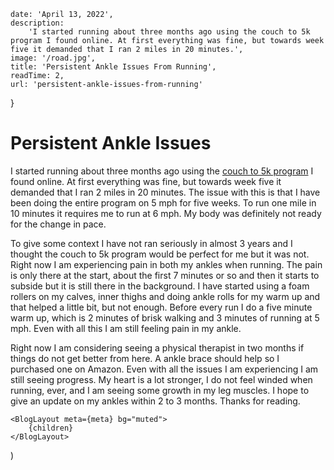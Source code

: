 
    date: 'April 13, 2022',
    description:
        'I started running about three months ago using the couch to 5k program I found online. At first everything was fine, but towards week five it demanded that I ran 2 miles in 20 minutes.',
    image: '/road.jpg',
    title: 'Persistent Ankle Issues From Running',
    readTime: 2,
    url: 'persistent-ankle-issues-from-running'
}

# Persistent Ankle Issues

I started running about three months ago using the [couch to 5k program](http://www.c25k.com/) I found online. At first everything was fine, but towards week five it demanded that I ran 2 miles in 20 minutes. The issue with this is that I have been doing the entire program on 5 mph for five weeks. To run one mile in 10 minutes it requires me to run at 6 mph. My body was definitely not ready for the change in pace.

To give some context I have not ran seriously in almost 3 years and I thought the couch to 5k program would be perfect for me but it was not. Right now I am experiencing pain in both my ankles when running. The pain is only there at the start, about the first 7 minutes or so and then it starts to subside but it is still there in the background. I have started using a foam rollers on my calves, inner thighs and doing ankle rolls for my warm up and that helped a little bit, but not enough. Before every run I do a five minute warm up, which is 2 minutes of brisk walking and 3 minutes of running at 5 mph. Even with all this I am still feeling pain in my ankle.

Right now I am considering seeing a physical therapist in two months if things do not get better from here. A ankle brace should help so I purchased one on Amazon. Even with all the issues I am experiencing I am still seeing progress. My heart is a lot stronger, I do not feel winded when running, ever, and I am seeing some growth in my leg muscles. I hope to give an update on my ankles within 2 to 3 months. Thanks for reading.


    <BlogLayout meta={meta} bg="muted">
        {children}
    </BlogLayout>
)
